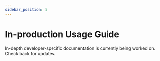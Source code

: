 ```yaml
---
sidebar_position: 5
---
```


# In-production Usage Guide

In-depth developer-specific documentation is currently being worked on. Check back for updates.
